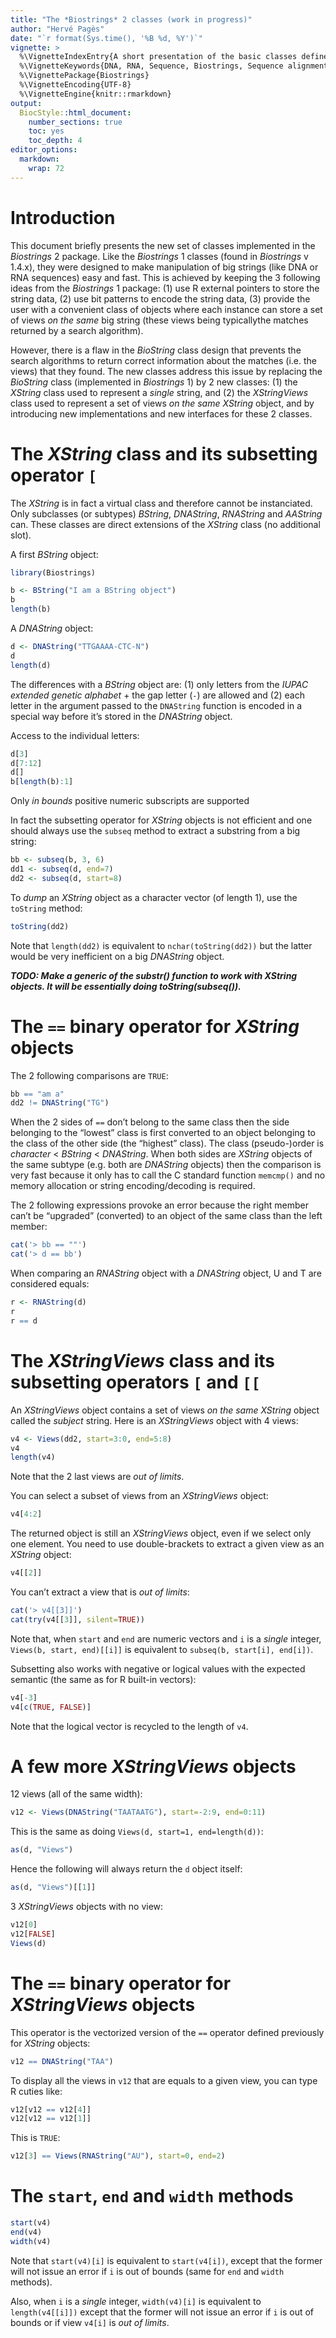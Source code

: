 ```yaml
---
title: "The *Biostrings* 2 classes (work in progress)"
author: "Hervé Pagès"
date: "`r format(Sys.time(), '%B %d, %Y')`"
vignette: >
  %\VignetteIndexEntry{A short presentation of the basic classes defined in Biostrings 2}
  %\VignetteKeywords{DNA, RNA, Sequence, Biostrings, Sequence alignment}
  %\VignettePackage{Biostrings}
  %\VignetteEncoding{UTF-8}
  %\VignetteEngine{knitr::rmarkdown}
output:
  BiocStyle::html_document:
    number_sections: true
    toc: yes
    toc_depth: 4
editor_options: 
  markdown: 
    wrap: 72
---
```


# Introduction

This document briefly presents the new set of classes implemented in the
*Biostrings* 2 package. Like the *Biostrings* 1 classes (found in
*Biostrings* v 1.4.x), they were designed to make manipulation of big
strings (like DNA or RNA sequences) easy and fast. This is achieved by
keeping the 3 following ideas from the *Biostrings* 1 package: (1) use R
external pointers to store the string data, (2) use bit patterns to
encode the string data, (3) provide the user with a convenient class of
objects where each instance can store a set of views *on the same* big
string (these views being typicallythe matches returned by a search
algorithm).

However, there is a flaw in the *BioString* class design that prevents
the search algorithms to return correct information about the matches
(i.e. the views) that they found. The new classes address this issue by
replacing the *BioString* class (implemented in *Biostrings* 1) by 2 new
classes: (1) the *XString* class used to represent a *single* string,
and (2) the *XStringViews* class used to represent a set of views *on
the same* *XString* object, and by introducing new implementations and 
new interfaces for these 2 classes.

# The *XString* class and its subsetting operator `[`

The *XString* is in fact a virtual class and therefore cannot be
instanciated. Only subclasses (or subtypes) *BString*, *DNAString*,
*RNAString* and *AAString* can. These classes are direct extensions of
the *XString* class (no additional slot).

A first *BString* object:

```r
library(Biostrings)
```

```r
b <- BString("I am a BString object")
b
length(b)
```

A *DNAString* object:

```r
d <- DNAString("TTGAAAA-CTC-N")
d
length(d)
```

The differences with a *BString* object are: (1) only letters from the
*IUPAC extended genetic alphabet* + the gap letter (`-`) are allowed and
(2) each letter in the argument passed to the `DNAString` function is
encoded in a special way before it's stored in the *DNAString* object.

Access to the individual letters:

```r
d[3]
d[7:12]
d[]
b[length(b):1]
```

Only *in bounds* positive numeric subscripts are supported

In fact the subsetting operator for *XString* objects is not efficient
and one should always use the `subseq` method to extract a substring
from a big string:

```r
bb <- subseq(b, 3, 6)
dd1 <- subseq(d, end=7)
dd2 <- subseq(d, start=8)
```

To *dump* an *XString* object as a character vector (of length 1), use
the `toString` method:

```r
toString(dd2)
```

Note that `length(dd2)` is equivalent to `nchar(toString(dd2))` but the
latter would be very inefficient on a big *DNAString* object.

_**TODO: Make a generic of the substr() function to work with XString
objects. It will be essentially doing toString(subseq()).**_

# The `==` binary operator for *XString* objects

The 2 following comparisons are `TRUE`:

```r
bb == "am a"
dd2 != DNAString("TG")
```

When the 2 sides of `==` don't belong to the same class then the side
belonging to the "lowest" class is first converted to an object
belonging to the class of the other side (the "highest" class). The
class (pseudo-)order is *character* \< *BString* \< *DNAString*. When
both sides are *XString* objects of the same subtype (e.g. both are
*DNAString* objects) then the comparison is very fast because it only
has to call the C standard function `memcmp()` and no memory allocation
or string encoding/decoding is required.

The 2 following expressions provoke an error because the right member
can't be "upgraded" (converted) to an object of the same class than the
left member:

```r
cat('> bb == ""')
cat('> d == bb')
```

When comparing an *RNAString* object with a *DNAString* object, U and T
are considered equals:

```r
r <- RNAString(d)
r
r == d
```

# The *XStringViews* class and its subsetting operators `[` and `[[`

An *XStringViews* object contains a set of views *on the same* *XString*
object called the *subject* string. Here is an *XStringViews* object
with 4 views:

```r
v4 <- Views(dd2, start=3:0, end=5:8)
v4
length(v4)
```

Note that the 2 last views are *out of limits*.

You can select a subset of views from an *XStringViews* object:

```r
v4[4:2]
```

The returned object is still an *XStringViews* object, even if we select
only one element. You need to use double-brackets to extract a given
view as an *XString* object:

```r
v4[[2]]
```

You can't extract a view that is *out of limits*:

```r
cat('> v4[[3]]')
cat(try(v4[[3]], silent=TRUE))
```

Note that, when `start` and `end` are numeric vectors and `i` is a
*single* integer, `Views(b, start, end)[[i]]` is equivalent to
`subseq(b, start[i], end[i])`.

Subsetting also works with negative or logical values with the expected
semantic (the same as for R built-in vectors):

```r
v4[-3]
v4[c(TRUE, FALSE)]
```

Note that the logical vector is recycled to the length of `v4`.

# A few more *XStringViews* objects

12 views (all of the same width):

```r
v12 <- Views(DNAString("TAATAATG"), start=-2:9, end=0:11)
```

This is the same as doing `Views(d, start=1, end=length(d))`:

```r
as(d, "Views")
```

Hence the following will always return the `d` object itself:

```r
as(d, "Views")[[1]]
```

3 *XStringViews* objects with no view:

```r
v12[0]
v12[FALSE]
Views(d)
```

# The `==` binary operator for *XStringViews* objects

This operator is the vectorized version of the `==` operator defined
previously for *XString* objects:

```r
v12 == DNAString("TAA")
```

To display all the views in `v12` that are equals to a given view, you
can type R cuties like:

```r
v12[v12 == v12[4]]
v12[v12 == v12[1]]
```

This is `TRUE`:

```r
v12[3] == Views(RNAString("AU"), start=0, end=2)
```

# The `start`, `end` and `width` methods

```r
start(v4)
end(v4)
width(v4)
```

Note that `start(v4)[i]` is equivalent to `start(v4[i])`, except that
the former will not issue an error if `i` is out of bounds (same for
`end` and `width` methods).

Also, when `i` is a *single* integer, `width(v4)[i]` is equivalent to
`length(v4[[i]])` except that the former will not issue an error if `i`
is out of bounds or if view `v4[i]` is *out of limits*.
